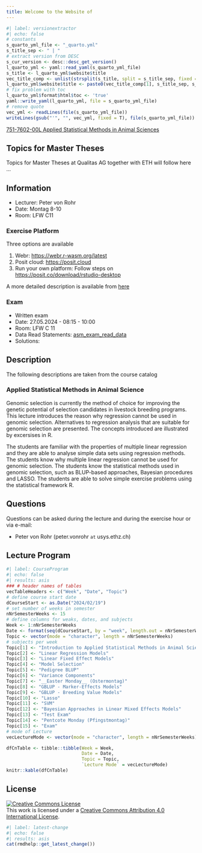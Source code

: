 ```yaml
---
title: Welcome to the Website of
---
```


```r
#| label: versionextractor
#| echo: false
# constants
s_quarto_yml_file <- "_quarto.yml"
s_title_sep <- " | "
# extract version from DESC
s_cur_version <- desc::desc_get_version()
l_quarto_yml <- yaml::read_yaml(s_quarto_yml_file)
s_title <- l_quarto_yml$website$title
vec_title_comp <- unlist(strsplit(s_title, split = s_title_sep, fixed = T))
l_quarto_yml$website$title <- paste0(vec_title_comp[1], s_title_sep, s_cur_version, collapse = "")
# fix problem with toc
l_quarto_yml$format$html$toc <- 'true'
yaml::write_yaml(l_quarto_yml, file = s_quarto_yml_file)
# remove quote
vec_yml <- readLines(file(s_quarto_yml_file))
writeLines(gsub("'", "", vec_yml, fixed = T), file(s_quarto_yml_file))
```

[751-7602-00L  Applied Statistical Methods in Animal Sciences](https://www.vvz.ethz.ch/Vorlesungsverzeichnis/lerneinheit.view?semkez=2024S&ansicht=ALLE&lerneinheitId=178644&lang=en)

## Topics for Master Theses
Topics for Master Theses at Qualitas AG together with ETH will follow here ...


## Information
- Lecturer: Peter von Rohr
- Date: Montag 8-10
- Room: LFW C11 


### Exercise Platform
Three options are available

1. Webr: [https://webr.r-wasm.org/latest](https://webr.r-wasm.org/latest)
2. Posit cloud: [https://posit.cloud](https://posit.cloud)
3. Run your own platform: Follow steps on [https://posit.co/download/rstudio-desktop](https://posit.co/download/rstudio-desktop)

A more detailed description is available from [here](https://charlotte-ngs.github.io/asmasss2024/misc/rexpf/rexpf_docu.html)

### Exam
- Written exam
- Date: 27.05.2024 - 08:15 - 10:00
- Room: LFW C 11
- Data Read Statements: [asm_exam_read_data](https://charlotte-ngs.github.io/asmasss2024/exam/asm_exam_read_data/asm_exam_read_data.html)
- Solutions: []()


## Description
The following descriptions are taken from the course catalog

### Applied Statistical Methods in Animal Science
Genomic selection is currently the method of choice for improving the genetic potential of selection candidates in livestock breeding programs. This lecture introduces the reason why regression cannot be used in genomic selection. Alternatives to regression analysis that are suitable for genomic selection are presented. The concepts introduced are illustrated by excersises in R.

The students are familiar with the properties of multiple linear regression and they are able to analyse simple data sets using regression methods. The students know why multiple linear regression cannot be used for genomic selection. The students know the statistical methods used in genomic selection, such as BLUP-based approaches, Bayesian procedures and LASSO. The students are able to solve simple exercise problems using the statistical framework R.


## Questions
Questions can be asked during the lecture and during the exercise hour or via e-mail: 

- Peter von Rohr (peter.vonrohr `at` usys.ethz.ch)


## Lecture Program
```r
#| label: CourseProgram
#| echo: false
#| results: asis
### # header names of tables
vecTableHeaders <- c("Week", "Date", "Topic")
# define course start date
dCourseStart <- as.Date("2024/02/19")
# set number of weeks in semester
nNrSemesterWeeks <- 15
# define columns for weaks, dates, and subjects
Week <- 1:nNrSemesterWeeks
Date <- format(seq(dCourseStart, by = "week", length.out = nNrSemesterWeeks), "%d.%m")
Topic <- vector(mode = "character", length = nNrSemesterWeeks)
# subjects per week
Topic[1] <- "Introduction to Applied Statistical Methods in Animal Science"
Topic[2] <- "Linear Regression Models"
Topic[3] <- "Linear Fixed Effect Models"
Topic[4] <- "Model Selection"
Topic[5] <- "Pedigree BLUP"
Topic[6] <- "Variance Components"
Topic[7] <- "__Easter Monday__ (Ostermontag)"
Topic[8] <- "GBLUP - Marker-Effects Models"
Topic[9] <- "GBLUP - Breeding Value Models"
Topic[10] <- "Lasso"
Topic[11] <- "SVM"
Topic[12] <- "Bayesian Approaches in Linear Mixed Effects Models"
Topic[13] <- "Test Exam"
Topic[14] <- "Pentcote Monday (Pfingstmontag)"
Topic[15] <- "Exam" 
# mode of Lecture
vecLectureMode <- vector(mode = "character", length = nNrSemesterWeeks)

dfCnTable <- tibble::tibble(Week = Week, 
                            Date = Date, 
                            Topic = Topic, 
                            `Lecture Mode` = vecLectureMode)
knitr::kable(dfCnTable)
```


## License

<a rel="license" href="http://creativecommons.org/licenses/by/4.0/"><img alt="Creative Commons License" style="border-width:0" src="https://i.creativecommons.org/l/by/4.0/88x31.png" /></a><br />This work is licensed under a <a rel="license" href="http://creativecommons.org/licenses/by/4.0/">Creative Commons Attribution 4.0 International License</a>.


```r
#| label: latest-change
#| echo: false
#| results: asis
cat(rmdhelp::get_latest_change())
```


